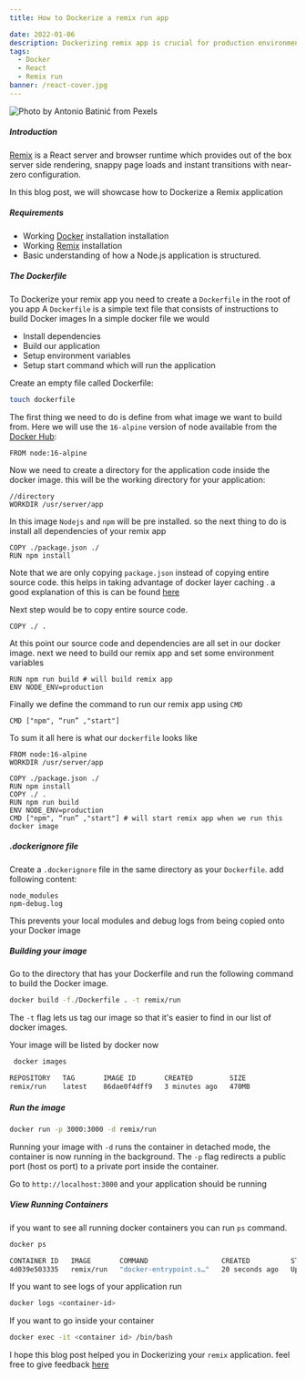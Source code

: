 ```yaml
---
title: How to Dockerize a remix run app

date: 2022-01-06
description: Dockerizing remix app is crucial for production environments as it takes away the burden on setting up a runtime environment for ur app. docker containers are predictable, consistent and isolated in nature which makes it possible for them to run anywhere.
tags:
  - Docker
  - React
  - Remix run
banner: /react-cover.jpg
---
```


![Photo by Antonio Batinić from Pexels](/react-cover.jpg)



##### Introduction

[Remix](https://remix.run) is a React server and browser runtime which provides out of the box server side rendering, snappy page loads and instant transitions with near-zero configuration.


In this blog post, we will showcase how to Dockerize a Remix application


##### Requirements

- Working [Docker](https://docs.docker.com/engine/installation/) installation installation
- Working [Remix](https://remix.run) installation
- Basic understanding of how a Node.js application is structured.



##### The Dockerfile

To Dockerize your remix app you need to create a `Dockerfile` in the root of you app
A `Dockerfile` is a simple text file that consists of instructions to build Docker images
In a simple docker file we would

- Install dependencies
- Build our application
- Setup environment variables
- Setup start command which will run the application


Create an empty file called Dockerfile:
```sh
touch dockerfile
```

The first thing we need to do is define from what image we want to build from.
Here we will use the `16-alpine` version of node available from the [Docker Hub](https://hub.docker.com/_/node):

```
FROM node:16-alpine
```

Now we need to create a directory for the application code inside the docker image.
this will be the working directory for your application:
```
//directory
WORKDIR /usr/server/app

```

In this image `Nodejs` and `npm` will be pre installed. so the next thing to do is install all dependencies of your remix app
```
COPY ./package.json ./
RUN npm install

```
Note that we are only copying `package.json` instead of copying entire source code.
this helps in taking advantage of docker layer caching . a good explanation of this is can be found [here](https://docs.semaphoreci.com/ci-cd-environment/docker-layer-caching/)

Next step would be to copy entire source code.
```
COPY ./ .

```

At this point our source code and dependencies are all set in our docker image. next we need to build our remix app and set some environment variables
```
RUN npm run build # will build remix app
ENV NODE_ENV=production

```

Finally we define the command to run our remix app using `CMD`

```
CMD ["npm", “run” ,"start"]

```


To sum it all here is what our `dockerfile` looks like
```
FROM node:16-alpine
WORKDIR /usr/server/app

COPY ./package.json ./
RUN npm install
COPY ./ .
RUN npm run build
ENV NODE_ENV=production
CMD ["npm", “run” ,"start"] # will start remix app when we run this docker image

```

##### .dockerignore file
Create a `.dockerignore` file in the same directory as your `Dockerfile`.
add following content:

```
node_modules
npm-debug.log

```
This prevents your local modules and debug logs from being copied onto your Docker image


##### Building your image

Go to the directory that has your Dockerfile and run the following command to build the Docker image.
```sh
docker build -f./Dockerfile . -t remix/run
```
The `-t` flag lets us tag our image so that it's easier to find in our list of docker images.

Your image will be listed by docker now

```sh
 docker images
```

```sh
REPOSITORY   TAG       IMAGE ID       CREATED         SIZE
remix/run    latest    86dae0f4dff9   3 minutes ago   470MB

```


##### Run the image


```sh
docker run -p 3000:3000 -d remix/run
```
Running your image with `-d` runs the container in detached mode, the container is now running in the background.
The `-p` flag redirects a public port (host os port) to a private port inside the container.

Go to `http://localhost:3000` and your application should be running


##### View Running Containers
if you want to see all running docker containers you can run `ps` command.
```sh
docker ps
```


```sh
CONTAINER ID   IMAGE       COMMAND                  CREATED          STATUS          PORTS                                       NAMES
4d039e503335   remix/run   "docker-entrypoint.s…"   20 seconds ago   Up 19 seconds   0.0.0.0:3000->3000/tcp, :::3000->3000/tcp   nostalgic_booth

```

If you want to see logs of your application run

```sh
docker logs <container-id>
```

If you want to go inside your container

```sh
docker exec -it <container id> /bin/bash
```


I hope this blog post helped you in Dockerizing your `remix` application. feel free to give feedback [here](https://twitter.com/hannad_rehman)
